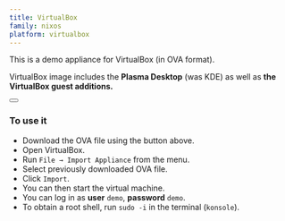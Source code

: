 ```yaml
---
title: VirtualBox
family: nixos
platform: virtualbox
---
```



<div class="bg-nix-orange-lighter text-nix-orange-darker p-6 rounded-2xl mb-[1rem]">
  <span class="font-bold">This is a demo appliance</span>
  for VirtualBox (in OVA format).
</div>

VirtualBox image includes the **Plasma Desktop** (was KDE) as well as **the VirtualBox guest additions.**

<div class="my-[1rem]">
  <Button
    color="semidarkblue"
    href={nixosDownloadLink(null, "x86_64-linux", "ova", false)}
    shaHref={nixosDownloadLink(null, "x86_64-linux", "ova", true)}
    shaText="(SHA-256)"
    classList={[
      "w-full",
      "md:w-auto",
      "block",
      "md:inline",
      "text-center",
      "md:text-left",
    ]}
    label="Download (64-bit)"
  />
</div>

### To use it

- Download the OVA file using the button above.
- Open VirtualBox.
- Run `File → Import Appliance` from the menu.
- Select previously downloaded OVA file.
- Click `Import`.
- You can then start the virtual machine.
- You can log in as **user** `demo`, **password** `demo`.
- To obtain a root shell, run `sudo -i` in the terminal (`konsole`).
